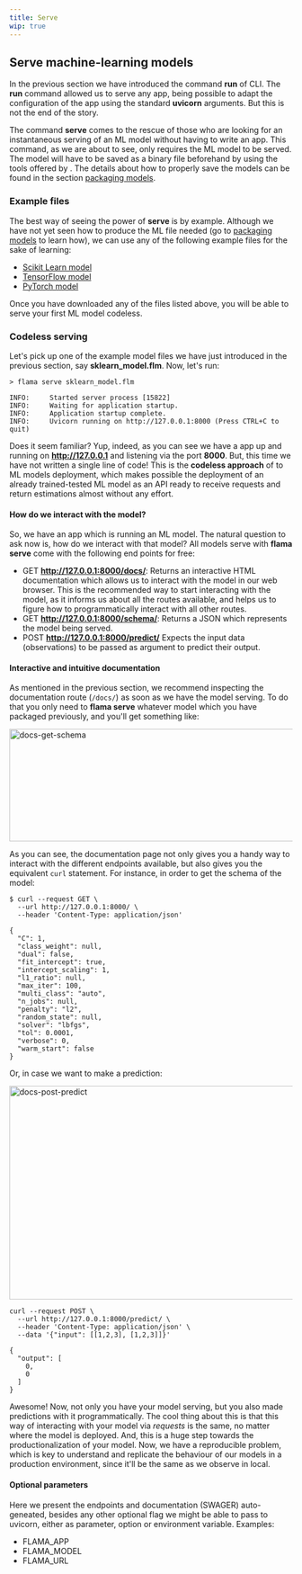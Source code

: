 ```yaml
---
title: Serve
wip: true
---
```


## Serve machine-learning models

In the previous section we have introduced the command **run** of <FlamaName /> CLI.
The **run** command allowed us to serve any <FlamaName /> app, being possible to adapt the configuration
of the app using the standard **uvicorn** arguments. But this is not the end of the story.

The command **serve** comes to the rescue of those who are looking for an instantaneous serving of
an ML model without having to write an app. This command, as we are about to see, only
requires the ML model to be served. The model will have to be saved as a binary file beforehand by using
the tools offered by <FlamaName />. The details about how to properly save the models can be
found in the section [packaging models](/docs/machine-learning-api/packaging-models).

### Example files

The best way of seeing the power of **serve** is by example. Although we have not yet seen how
to produce the ML file needed (go to [packaging models](/docs/machine-learning-api/packaging-models) to learn
how), we can use any of the following example files for the sake of learning:

- [Scikit Learn model](/models/sklearn_model.flm)
- [TensorFlow model](/models/tensorflow_model.flm)
- [PyTorch model](/models/pytorch_model.flm)

Once you have downloaded any of the files listed above, you will be able to serve your first ML
model codeless.

### Codeless serving

Let's pick up one of the example model files we have just introduced in the previous section, say
**sklearn_model.flm**. Now, let's run:

```commandline
> flama serve sklearn_model.flm

INFO:     Started server process [15822]
INFO:     Waiting for application startup.
INFO:     Application startup complete.
INFO:     Uvicorn running on http://127.0.0.1:8000 (Press CTRL+C to quit)
```

Does it seem familiar? Yup, indeed, as you can see we have a <FlamaName /> app up and
running on **http://127.0.0.1** and listening via the port **8000**.
But, this time we have not written a single line of code!
This is the **codeless approach** of <FlamaName /> to ML models deployment,
which makes possible the deployment of an already trained-tested ML model as an API
ready to receive requests and return estimations almost without any effort.

#### How do we interact with the model?

So, we have an app which is running an ML model. The natural question to ask
now is, how do we interact with that model? All models serve with **flama serve**
come with the following end points for free:

- <Label color="green">GET</Label> **http://127.0.0.1:8000/docs/**: Returns an interactive
  HTML documentation which allows us to interact with the model in our web browser.
  This is the recommended way to start interacting with the model, as it informs
  us about all the routes available, and helps us to figure how to programmatically
  interact with all other routes.
- <Label color="green">GET</Label> **http://127.0.0.1:8000/schema/**: Returns a JSON
  which represents the model being served.
- <Label color="blue">POST</Label> **http://127.0.0.1:8000/predict/** Expects the
  input data (observations) to be passed as argument to predict their output.

#### Interactive and intuitive documentation

As mentioned in the previous section, we recommend inspecting the documentation route (`/docs/`) as soon as we have
the model serving. To do that you only need to **flama serve** whatever model which you have packaged previously,
and you'll get something like:

<Image
  src="/images/docs/docs-schema-get.png"
  alt="docs-get-schema"
  width="800"
  height="200"
/>

As you can see, the documentation page not only gives you a handy way to interact with the different endpoints
available, but also gives you the equivalent `curl` statement. For instance, in order to get the schema of the model:

```commandLine
$ curl --request GET \
  --url http://127.0.0.1:8000/ \
  --header 'Content-Type: application/json'

{
  "C": 1,
  "class_weight": null,
  "dual": false,
  "fit_intercept": true,
  "intercept_scaling": 1,
  "l1_ratio": null,
  "max_iter": 100,
  "multi_class": "auto",
  "n_jobs": null,
  "penalty": "l2",
  "random_state": null,
  "solver": "lbfgs",
  "tol": 0.0001,
  "verbose": 0,
  "warm_start": false
}
```

Or, in case we want to make a prediction:

<Image
  src="/images/docs/docs-predict-post.png"
  alt="docs-post-predict"
  width="800"
  height="380"
/>

```commandLine
curl --request POST \
  --url http://127.0.0.1:8000/predict/ \
  --header 'Content-Type: application/json' \
  --data '{"input": [[1,2,3], [1,2,3]]}'

{
  "output": [
    0,
    0
  ]
}
```

Awesome! Now, not only you have your model serving, but you also made predictions with it programmatically.
The cool thing about this is that this way of interacting with your model via _requests_ is the same, no matter where
the model is deployed. And, this is a huge step towards the productionalization of your model.
Now, we have a reproducible problem, which is key to understand and replicate the behaviour of our models
in a production environment, since it'll be the same as we observe in local.

#### Optional parameters

Here we present the endpoints and documentation (SWAGER) auto-geneated,
besides any other optional flag we might be able to pass to uvicorn,
either as parameter, option or environment variable. Examples:

- FLAMA_APP
- FLAMA_MODEL
- FLAMA_URL
